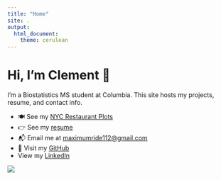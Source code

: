 ```yaml
---
title: "Home"
site: .
output:
  html_document:
    theme: cerulean
---
```

# Hi, I’m Clement 👋

I’m a Biostatistics MS student at Columbia. This site hosts my projects, resume, and contact info.


- 🍽️ See my [NYC Restaurant Plots](rest_inspec_dashboard.html)
- 👉 See my [resume](resume.html)
- 📬 Email me at [maximumride112@gmail.com](mailto:maximumride112@gmail.com)
- 🐙 Visit my [GitHub](https://github.com/clementiaboo)
- View my [LinkedIn](https://www.linkedin.com/in/clement-li-881696a4/)

![](https://shortpixel.com/blog/wp-content/uploads/2023/12/nyan-cat.gif)
